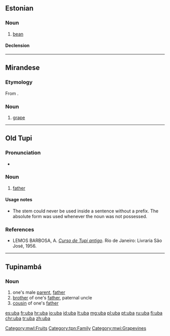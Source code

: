 ==Estonian==

===Noun===
{{et-noun|oa|uba}}

# [[bean]]

====Declension====
{{rfinfl|et|noun}}

----

==Mirandese==

===Etymology===
From {{etyl|la|mwl}} {{term|ūva|lang=la}}.

===Noun===
{{head|mwl|noun|g=f|plural|ubas}}

# [[grape]]

[[Category:mwl:Fruits]]

----

==Old Tupi==

===Pronunciation===
* {{IPA|/ˈʔuβ̞a/|/ˈtuβ̞a/|lang=tpw}}

===Noun===
{{head|tpw|noun}}

# [[father]]

====Usage notes====
* The stem {{term||uba|lang=tpw}} could never be used inside a sentence without a prefix. The absolute form {{term|tuba|lang=tpw}} was used whenever the noun was not possessed.

===References===
* LEMOS BARBOSA, A. ''[http://biblio.etnolinguistica.org/barbosa-1956-curso Curso de Tupi antigo]''. Rio de Janeiro: Livraria São José, 1956.

----

==Tupinambá==

===Noun===
{{head|tpn|noun}}

# one's male [[parent]], [[father]]
# [[brother]] of one's [[father]], paternal uncle
# [[cousin]] of one's [[father]]

[[Category:tpn:Family]]
[[Category:mwi:Grapevines]]

[[es:uba]]
[[fr:uba]]
[[hr:uba]]
[[io:uba]]
[[id:uba]]
[[lt:uba]]
[[mg:uba]]
[[pl:uba]]
[[pt:uba]]
[[ru:uba]]
[[fi:uba]]
[[chr:uba]]
[[tr:uba]]
[[zh:uba]]